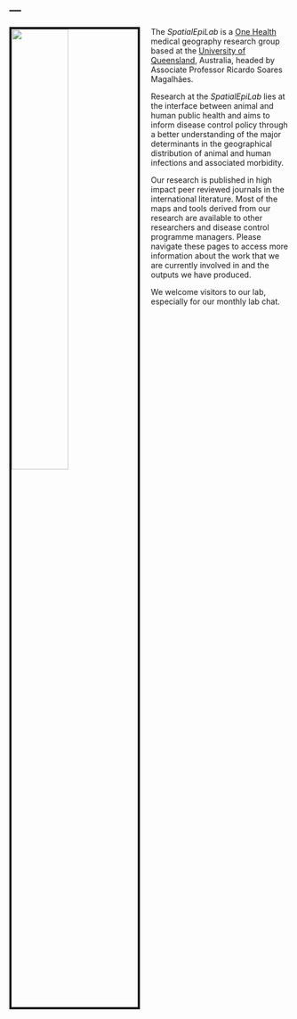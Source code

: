 ---
---

<link rel="stylesheet" href="styles.css" type="text/css">

<img src="images/epilogosmall.png" style="width:45%; border:4px solid; margin-right: 20px; margin-bottom: 20px" align="left">

The *SpatialEpiLab* is a [One Health](https://www.who.int/features/qa/one-health/en/) medical geography research group based at the [University of Queensland](https://veterinary-science.uq.edu.au/), Australia, headed by Associate Professor Ricardo Soares Magalhães.

Research at the *SpatialEpiLab* lies at the interface between animal and human public health and aims to inform disease control policy through a better understanding of the major determinants in the geographical distribution of animal and human infections and associated morbidity.

Our research is published in high impact peer reviewed journals in the international literature. Most of the maps and tools derived from our research are available to other researchers and disease control programme managers. Please navigate these pages to access more information about the work that we are currently involved in and the outputs we have produced. 

We welcome visitors to our lab, especially for our monthly lab chat.
